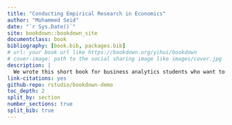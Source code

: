 ```yaml
--- 
title: "Conducting Empirical Research in Economics"
author: "Mohammed Seid"
date: "`r Sys.Date()`"
site: bookdown::bookdown_site
documentclass: book
bibliography: [book.bib, packages.bib]
# url: your book url like https://bookdown.org/yihui/bookdown
# cover-image: path to the social sharing image like images/cover.jpg
description: |
  We wrote this short book for business analytics students who want to get   started with an initial foundation in deep learning methods. The book is   very much a work in progress, and needs work on reworking many figures,    and also completing all the necessary references and attributions. Please   do not cite or distribute.
link-citations: yes
github-repo: rstudio/bookdown-demo
toc_depth: 2
split_by: section
number_sections: true
split_bib: true
---
```


    